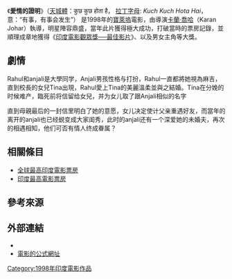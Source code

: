{{Infobox_Film
| name           =愛情的證明<br /> Kuch Kuch Hota Hai
| image          = Kuch Kuch Hota Hai.jpg
| caption        = 
| writer         = [[卡蘭·喬哈|卡蘭·喬哈]]<br /> [[Karan_Johar|Karan Johar]]
| starring       = [[Shahrukh_Khan|Shah Rukh Khan]]<br />[[Kajol|Kajol]]<br />[[Rani_Mukerji|Rani Mukerji]]<br />[[Salman_Khan|Salman Khan]]
| director       = [[卡蘭·喬哈|卡蘭·喬哈]]<br /> [[Karan_Johar|Karan Johar]]
| producer       = [[Yash_Johar|Yash Johar]]<br />Hiroo Johar
| distributor    = [[Yash_Raj_Films|雅什－拉吉]]、[[Dharma_Productions|達摩製片]]
| released       = <!--[[October_16|October 16]], -->1998年10月16日
| runtime        = 185分鐘
| language       = [[印地語|印地語]] /	[[烏爾都語|烏爾都語]] <!-- / [[Urdu|Urdu]] -->
| music          = [[Jatin_Pandit|Jatin]]-[[Lalit_Pandit|Lalit]]
| budget         = 一百八十五萬[[美金|美金]]
| imdb_id        = 0172684
}}
《'''愛情的證明'''》（[[天城體|天城體]]：कुछ कुछ होता है，<!-- Nastaliq : کچھ کچھ ہوتا ہے English--> [[拉丁字母|拉丁字母]]: ''Kuch Kuch Hota Hai''，意：“有事，有事会发生”） 是1998年的[[寶萊塢|寶萊塢]]電影，由導演[[卡蘭·喬哈|卡蘭·喬哈]]（Karan Johar）執導，明星陣容鼎盛，當年此片獲得極大成功，打破當時的票房記錄，並順理成章地獲得《[[印度電影觀眾獎|印度電影觀眾獎──最佳影片]]》、以及男女主角等大獎。

== 劇情 ==
Rahul和anjali是大學同学，Anjali男孩性格与打扮，Rahul一直都將她視為麻吉，直到校長的女兒Tina出現，Rahul愛上Tina的美麗溫柔並與之結婚。Tina在分娩的时候难产，臨死前将信留给女兒，并为女儿取了跟Anjali相似的名字

直到母親最后的一封信里明白了她的意愿，女儿决定使计父亲重遇好友，而當年的离开的anjali也已经蜕变成大家闺秀，此时的anjali还有一个深爱她的未婚夫，再次的相遇相知，他们可否有情人终成眷属？

== 相關條目 ==
* [[全球最高印度電影票房|全球最高印度電影票房]]
* [[印度最高電影票房|印度最高電影票房]]

== 參考來源 ==
{{reflist}}

== 外部連結 ==
<!-- {{Wikiquote}} -->
* {{imdb title|id=0172684|title=Kuch Kuch Hota Hai}}
* [http://www.yashrajfilms.com/Movies/MovieIndividual.aspx?MovieID=41974cae-0d7e-4d01-84ec-c53ab5920d78 電影的公式網址] {{Wayback|url=http://www.yashrajfilms.com/Movies/MovieIndividual.aspx?MovieID=41974cae-0d7e-4d01-84ec-c53ab5920d78 |date=20071210154129 }}
{{start box}}
{{succession box|[[Dil_To_Pagal_Hai|Dil To Pagal Hai]]|[[何日君能知我心|何日君能知我心]]|[[印度電影觀眾獎|印度電影觀眾獎]]|1998年}}
{{end box}}

[[Category:1998年印度電影作品|Category:1998年印度電影作品]]